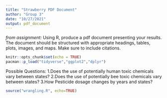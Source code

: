 ```yaml
---
title: "Strawberry PDF Document"
author: "Group 3"
date: "10/27/2021"
output: pdf_document
---
```

*from assignment: * Using R, produce a pdf document presenting your results. The
document should be structured with appropriate headings, tables, plots, images, 
and maps. Make sure to include citations. 

```r
knitr::opts_chunk$set(echo = TRUE)
pacman::p_load("tidyverse","ggplot2","dplyr")
```

Possible Questions:
1.Does the use of potentially human toxic chemicals vary between states?
2.Does the use of potentially bee toxic chemicals vary between states?
3.How Pesticide dosage changes by years and states?

```r
source("wrangling.R", echo=TRUE)
```


